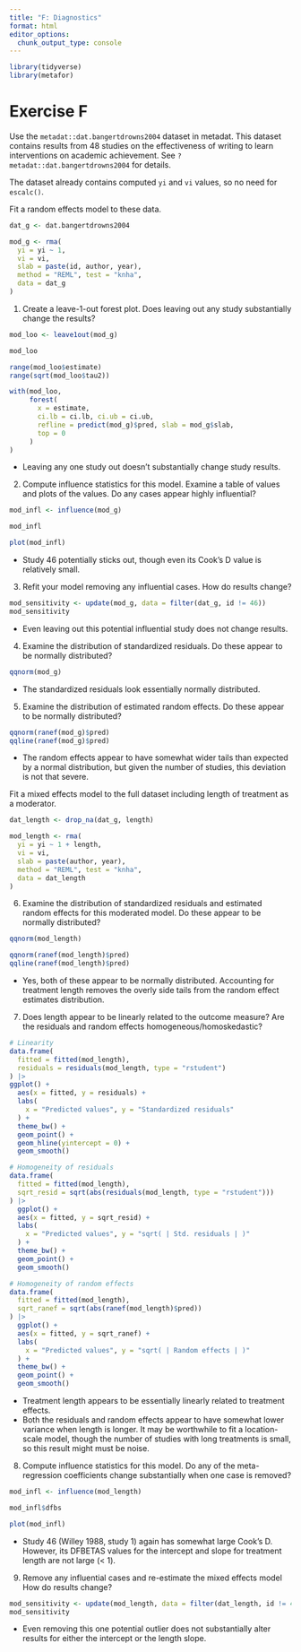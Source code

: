 ```yaml
---
title: "F: Diagnostics"
format: html
editor_options: 
  chunk_output_type: console
---
```


```r
library(tidyverse)
library(metafor)
```


# Exercise F

Use the `metadat::dat.bangertdrowns2004` dataset in metadat. 
This dataset contains results from 48 studies on the 
effectiveness of writing to learn interventions on academic achievement.
See `?metadat::dat.bangertdrowns2004` for details.

The dataset already contains computed `yi` and `vi` values, so no need for `escalc()`.

Fit a random effects model to these data.

```r
dat_g <- dat.bangertdrowns2004

mod_g <- rma(
  yi = yi ~ 1,
  vi = vi,
  slab = paste(id, author, year),
  method = "REML", test = "knha",
  data = dat_g
)
```

  1. Create a leave-1-out forest plot.
     Does leaving out any study substantially change the results?
     
```r
mod_loo <- leave1out(mod_g)

mod_loo

range(mod_loo$estimate)
range(sqrt(mod_loo$tau2))

with(mod_loo,
     forest(
       x = estimate,
       ci.lb = ci.lb, ci.ub = ci.ub,
       refline = predict(mod_g)$pred, slab = mod_g$slab,
       top = 0
     )
)
```

  - Leaving any one study out doesn't substantially change study results.
  
  2. Compute influence statistics for this model.
     Examine a table of values and plots of the values.
     Do any cases appear highly influential?
     
```r
mod_infl <- influence(mod_g)

mod_infl

plot(mod_infl)
```

  - Study 46 potentially sticks out, though even its Cook's D value is relatively small.
  
  3. Refit your model removing any influential cases.
     How do results change?
     
```r
mod_sensitivity <- update(mod_g, data = filter(dat_g, id != 46))
mod_sensitivity
```

  - Even leaving out this potential influential study does not change results.

  4. Examine the distribution of standardized residuals.
     Do these appear to be normally distributed?
          
```r
qqnorm(mod_g)
```

  - The standardized residuals look essentially normally distributed.

  5. Examine the distribution of estimated random effects.
     Do these appear to be normally distributed?
     
```r
qqnorm(ranef(mod_g)$pred)
qqline(ranef(mod_g)$pred)
```

  - The random effects appear to have somewhat wider tails than expected by a
    normal distribution, but given the number of studies, this deviation is not
    that severe.

Fit a mixed effects model to the full dataset including length of treatment as
a moderator. 
     
```r
dat_length <- drop_na(dat_g, length)

mod_length <- rma(
  yi = yi ~ 1 + length,
  vi = vi,
  slab = paste(author, year),
  method = "REML", test = "knha",
  data = dat_length
)
```

  6. Examine the distribution of standardized residuals and 
     estimated random effects for this moderated model.
     Do these appear to be normally distributed?
     
```r
qqnorm(mod_length)

qqnorm(ranef(mod_length)$pred)
qqline(ranef(mod_length)$pred)
```

 - Yes, both of these appear to be normally distributed. Accounting for treatment
   length removes the overly side tails from the random effect estimates distribution.

  7. Does length appear to be linearly related to the outcome measure?
     Are the residuals and random effects homogeneous/homoskedastic?
     
```r
# Linearity
data.frame(
  fitted = fitted(mod_length),
  residuals = residuals(mod_length, type = "rstudent")
) |>
ggplot() +
  aes(x = fitted, y = residuals) +
  labs(
    x = "Predicted values", y = "Standardized residuals"
  ) +
  theme_bw() +
  geom_point() +
  geom_hline(yintercept = 0) +
  geom_smooth()

# Homogeneity of residuals
data.frame(
  fitted = fitted(mod_length),
  sqrt_resid = sqrt(abs(residuals(mod_length, type = "rstudent")))
) |>
  ggplot() +
  aes(x = fitted, y = sqrt_resid) +
  labs(
    x = "Predicted values", y = "sqrt( | Std. residuals | )"
  ) +
  theme_bw() +
  geom_point() +
  geom_smooth()

# Homogeneity of random effects
data.frame(
  fitted = fitted(mod_length),
  sqrt_ranef = sqrt(abs(ranef(mod_length)$pred))
) |>
  ggplot() +
  aes(x = fitted, y = sqrt_ranef) +
  labs(
    x = "Predicted values", y = "sqrt( | Random effects | )"
  ) +
  theme_bw() +
  geom_point() +
  geom_smooth()
```

  - Treatment length appears to be essentially linearly related to treatment effects.
  - Both the residuals and random effects appear to have somewhat lower variance
    when length is longer. It may be worthwhile to fit a location-scale model,
    though the number of studies with long treatments is small, so this result
    might must be noise.

  8. Compute influence statistics for this model.
     Do any of the meta-regression coefficients change substantially when
     one case is removed?
     
```r
mod_infl <- influence(mod_length)

mod_infl$dfbs

plot(mod_infl)
```

  - Study 46 (Willey 1988, study 1) again has somewhat large Cook's D. 
    However, its DFBETAS values for the intercept and slope for treatment length
    are not large (< 1).

  9. Remove any influential cases and re-estimate the mixed effects model
     How do results change?
     
```r
mod_sensitivity <- update(mod_length, data = filter(dat_length, id != 46))
mod_sensitivity
```

  - Even removing this one potential outlier does not substantially alter results
    for either the intercept or the length slope.

